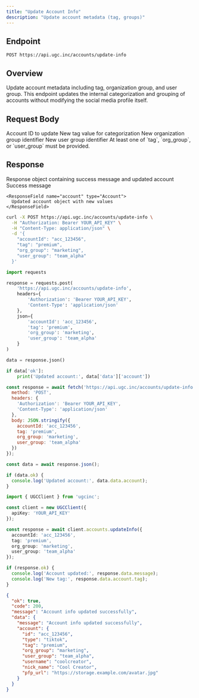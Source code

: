 ```yaml
---
title: "Update Account Info"
description: "Update account metadata (tag, groups)"
---
```


## Endpoint

```
POST https://api.ugc.inc/accounts/update-info
```

## Overview

Update account metadata including tag, organization group, and user group. This endpoint updates the internal categorization and grouping of accounts without modifying the social media profile itself.

## Request Body

<ParamField body="accountId" type="string" required>
  Account ID to update
</ParamField>

<ParamField body="tag" type="string">
  New tag value for categorization
</ParamField>

<ParamField body="org_group" type="string">
  New organization group identifier
</ParamField>

<ParamField body="user_group" type="string">
  New user group identifier
</ParamField>

<Note>
  At least one of `tag`, `org_group`, or `user_group` must be provided.
</Note>

## Response

<ResponseField name="data" type="object">
  Response object containing success message and updated account
  
  <Expandable title="Response properties">
    <ResponseField name="message" type="string">
      Success message
    </ResponseField>
    
    <ResponseField name="account" type="Account">
      Updated account object with new values
    </ResponseField>
  </Expandable>
</ResponseField>

<RequestExample>

```bash cURL
curl -X POST https://api.ugc.inc/accounts/update-info \
  -H "Authorization: Bearer YOUR_API_KEY" \
  -H "Content-Type: application/json" \
  -d '{
    "accountId": "acc_123456",
    "tag": "premium",
    "org_group": "marketing",
    "user_group": "team_alpha"
  }'
```

```python Python
import requests

response = requests.post(
    'https://api.ugc.inc/accounts/update-info',
    headers={
        'Authorization': 'Bearer YOUR_API_KEY',
        'Content-Type': 'application/json'
    },
    json={
        'accountId': 'acc_123456',
        'tag': 'premium',
        'org_group': 'marketing',
        'user_group': 'team_alpha'
    }
)

data = response.json()

if data['ok']:
    print('Updated account:', data['data']['account'])
```

```javascript JavaScript
const response = await fetch('https://api.ugc.inc/accounts/update-info', {
  method: 'POST',
  headers: {
    'Authorization': 'Bearer YOUR_API_KEY',
    'Content-Type': 'application/json'
  },
  body: JSON.stringify({
    accountId: 'acc_123456',
    tag: 'premium',
    org_group: 'marketing',
    user_group: 'team_alpha'
  })
});

const data = await response.json();

if (data.ok) {
  console.log('Updated account:', data.data.account);
}
```

```typescript React
import { UGCClient } from 'ugcinc';

const client = new UGCClient({
  apiKey: 'YOUR_API_KEY'
});

const response = await client.accounts.updateInfo({
  accountId: 'acc_123456',
  tag: 'premium',
  org_group: 'marketing',
  user_group: 'team_alpha'
});

if (response.ok) {
  console.log('Account updated:', response.data.message);
  console.log('New tag:', response.data.account.tag);
}
```

</RequestExample>

<ResponseExample>

```json Success Response
{
  "ok": true,
  "code": 200,
  "message": "Account info updated successfully",
  "data": {
    "message": "Account info updated successfully",
    "account": {
      "id": "acc_123456",
      "type": "tiktok",
      "tag": "premium",
      "org_group": "marketing",
      "user_group": "team_alpha",
      "username": "coolcreator",
      "nick_name": "Cool Creator",
      "pfp_url": "https://storage.example.com/avatar.jpg"
    }
  }
}
```

</ResponseExample>


